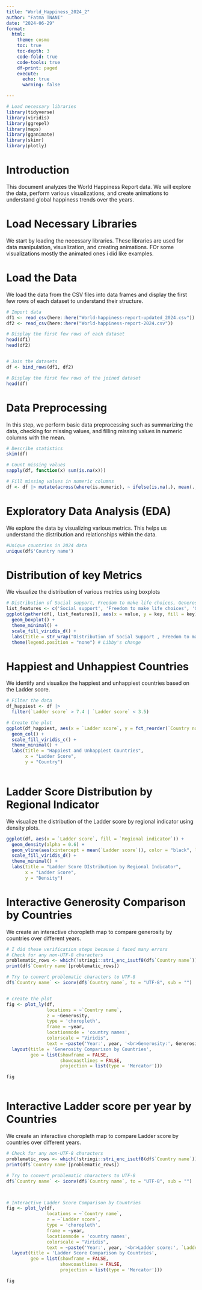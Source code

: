 ```yaml
---
title: "World_Happiness_2024_2"
author: "Fatma TNANI"
date: "2024-06-29"
format:
  html:
    theme: cosmo
    toc: true
    toc-depth: 3
    code-fold: true
    code-tools: true
    df-print: paged
    execute:
      echo: true
      warning: false

---
```



```r
# Load necessary libraries
library(tidyverse)
library(viridis)
library(ggrepel)
library(maps)
library(gganimate)
library(skimr) 
library(plotly)


```


# Introduction

This document analyzes the World Happiness Report data. We will explore the data, perform various visualizations, and create animations to understand global happiness trends over the years.

# Load Necessary Libraries

We start by loading the necessary libraries. These libraries are used for data manipulation, visualization, and creating animations. FOr some visualizations mostly the animated ones i did like examples.

# Load the Data

We load the data from the CSV files into data frames and display the first few rows of each dataset to understand their structure.





```r

# Import data
df1 <- read_csv(here::here("World-happiness-report-updated_2024.csv"))
df2 <- read_csv(here::here("World-happiness-report-2024.csv"))

# Display the first few rows of each dataset
head(df1)
head(df2)


# Join the datasets
df <- bind_rows(df1, df2)

# Display the first few rows of the joined dataset
head(df)


```
# Data Preprocessing

In this step, we perform basic data preprocessing such as summarizing the data, checking for missing values, and filling missing values in numeric columns with the mean.

```r
# Describe statistics 
skim(df)

# Count missing values
sapply(df, function(x) sum(is.na(x)))

# Fill missing values in numeric columns
df <- df |> mutate(across(where(is.numeric), ~ ifelse(is.na(.), mean(., na.rm = TRUE), .)))


```
# Exploratory Data Analysis (EDA)

We explore the data by visualizing various metrics. This helps us understand the distribution and relationships within the data.
```r
#Unique countries in 2024 data
unique(df$'Country name')

```

# Distribution of key Metrics
We visualize the distribution of various metrics using boxplots
```r
# Distribution of Social support, Freedom to make life choices, Generosity, Perceptions of corruption
list_features <- c('Social support', 'Freedom to make life choices', 'Generosity', 'Perceptions of corruption')
ggplot(gather(df[, list_features]), aes(x = value, y = key, fill = key)) +
  geom_boxplot() +
  theme_minimal() +
  scale_fill_viridis_d() +
  labs(title = str_wrap("Distribution of Social Support , Freedom to make Life Choices, Generosity, and Perception of Corruption", 60)) + # Libby wrapped this
  theme(legend.position = "none") # Libby's change
```


# Happiest and Unhappiest Countries
We identify and visualize the happiest and unhappiest countries based on the Ladder score.

```r
# Filter the data
df_happiest <- df |> 
  filter(`Ladder score` > 7.4 | `Ladder score` < 3.5)

# Create the plot
ggplot(df_happiest, aes(x = `Ladder score`, y = fct_reorder(`Country name`, `Ladder score`), fill = `Ladder score`)) +
  geom_col() +
  scale_fill_viridis_c() +
  theme_minimal() +
  labs(title = "Happiest and Unhappiest Countries",
       x = "Ladder Score",
       y = "Country")
  
```
# Ladder Score Distribution by Regional Indicator
We visualize the distribution of the Ladder score by regional indicator using density plots.
```r
ggplot(df, aes(x = `Ladder score`, fill = `Regional indicator`)) + 
  geom_density(alpha = 0.6) +
  geom_vline(aes(xintercept = mean(`Ladder score`)), color = "black", linetype = "dashed") +
  scale_fill_viridis_d() +
  theme_minimal() +
  labs(title = "Ladder Score DIstribution by Regional Indicator",
       x = "Ladder Score",
       y = "Density")
```
# Interactive Generosity Comparison by Countries
We create an interactive choropleth map to compare generosity by countries over different years.
```r
# I did these verification steps because i faced many errors
# Check for any non-UTF-8 characters 
problematic_rows <- which(!stringi::stri_enc_isutf8(df$`Country name`))
print(df$`Country name`[problematic_rows])

# Try to convert problematic characters to UTF-8
df$`Country name` <- iconv(df$`Country name`, to = "UTF-8", sub = "")


# create the plot 
fig <- plot_ly(df, 
               locations = ~`Country name`, 
               z = ~Generosity, 
               type = 'choropleth', 
               frame = ~year,
               locationmode = 'country names', 
               colorscale = "Viridis",
               text = ~paste('Year:', year, '<br>Generosity:', Generosity)) |> 
  layout(title = 'Generosity Comparison by Countries',
         geo = list(showframe = FALSE,
                    showcoastlines = FALSE,
                    projection = list(type = 'Mercator')))

fig



```
# Interactive  Ladder score per year by Countries
We create an interactive choropleth map to compare Ladder score by countries over different years.

```r

# Check for any non-UTF-8 characters 
problematic_rows <- which(!stringi::stri_enc_isutf8(df$`Country name`))
print(df$`Country name`[problematic_rows])

# Try to convert problematic characters to UTF-8
df$`Country name` <- iconv(df$`Country name`, to = "UTF-8", sub = "")



# Interactive Ladder Score Comparison by Countries
fig <- plot_ly(df, 
               locations = ~`Country name`, 
               z = ~`Ladder score`, 
               type = 'choropleth', 
               frame = ~year,
               locationmode = 'country names', 
               colorscale = "Viridis",
               text = ~paste('Year:', year, '<br>Ladder score:', `Ladder score`)) |> 
  layout(title = 'Ladder Score Comparison by Countries',
         geo = list(showframe = FALSE,
                    showcoastlines = FALSE,
                    projection = list(type = 'Mercator')))

fig

```



